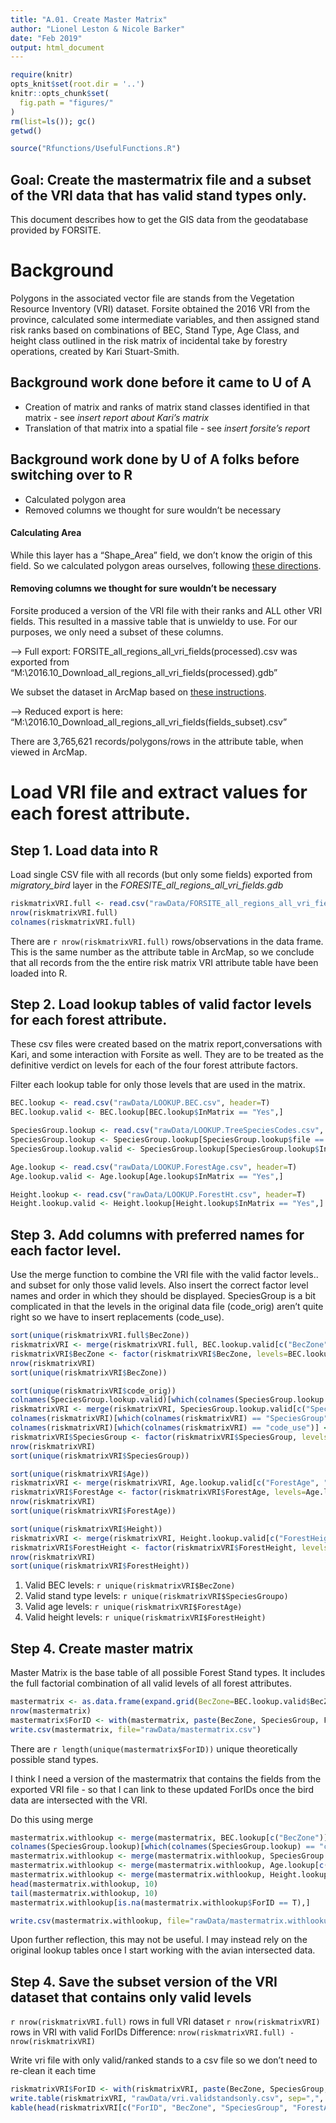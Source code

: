 ```yaml
---
title: "A.01. Create Master Matrix"
author: "Lionel Leston & Nicole Barker"
date: "Feb 2019"
output: html_document
---
```

```r
require(knitr)
opts_knit$set(root.dir = '..')
knitr::opts_chunk$set(
  fig.path = "figures/"
)
rm(list=ls()); gc()
getwd()
```

``` r
source("Rfunctions/UsefulFunctions.R")
```

## Goal: Create the mastermatrix file and a subset of the VRI data that has valid stand types only. 

This document describes how to get the GIS data from the geodatabase provided by FORSITE.

# Background

Polygons in the associated vector file are stands from the Vegetation Resource Inventory (VRI) dataset. Forsite obtained the 2016 VRI from the province, calculated some intermediate variables, and then assigned stand risk ranks based on combinations of BEC, Stand Type, Age Class, and height class outlined in the risk matrix of incidental take by forestry operations, created by Kari Stuart-Smith. 

## Background work done before it came to U of A

* Creation of matrix and ranks of matrix stand classes identified in that matrix - see *insert report about Kari's matrix*
* Translation of that matrix into a spatial file - see *insert forsite's report*

## Background work done by U of A folks before switching over to R

* Calculated polygon area 
* Removed columns we thought for sure wouldn't be necessary

#### Calculating Area

While this layer has a "Shape_Area" field, we don't know the origin of this field. So we calculated polygon areas ourselves, following [these directions](https://www.gislounge.com/calculating-polygon-area-in-arcmap/). 

#### Removing columns we thought for sure wouldn't be necessary

Forsite produced a version of the VRI file with their ranks and ALL other VRI fields. This resulted in a massive table that is unwieldy to use. For our purposes, we only need a subset of these columns. 

 --> Full export: FORSITE_all_regions_all_vri_fields(processed).csv was exported from "M:\DataStuff\SpatialData\VegetationResourceInventory\2016.10_Download\FORSITE_all_regions_all_vri_fields(processed).gdb"

We subset the dataset in ArcMap based on [these instructions](https://support.esri.com/en/technical-article/000007114).

 --> Reduced export is here: "M:\DataStuff\SpatialData\VegetationResourceInventory\2016.10_Download\FORSITE_all_regions_all_vri_fields(fields_subset).csv"
 
There are 3,765,621 records/polygons/rows in the attribute table, when viewed in ArcMap.

# Load VRI file and extract values for each forest attribute. 

## Step 1. Load data into R
Load single CSV file with all records (but only some fields) exported from *migratory_bird* layer in the *FORESITE_all_regions_all_vri_fields.gdb*

```r
riskmatrixVRI.full <- read.csv("rawData/FORSITE_all_regions_all_vri_fields(fields_subset).csv", header=T, stringsAsFactors = F)
nrow(riskmatrixVRI.full)
colnames(riskmatrixVRI.full)
```

There are `r nrow(riskmatrixVRI.full)` rows/observations in the data frame. This is the same number as the attribute table in ArcMap, so we conclude that all records from the the entire risk matrix VRI attribute table have been loaded into R.

## Step 2. Load lookup tables of valid factor levels for each forest attribute. 

These csv files were created based on the matrix report,conversations with Kari, and some interaction with Forsite as well. They are to be treated as the definitive verdict on levels for each of the four forest attribute factors.

Filter each lookup table for only those levels that are used in the matrix. 

``` r
BEC.lookup <- read.csv("rawData/LOOKUP.BEC.csv", header=T)
BEC.lookup.valid <- BEC.lookup[BEC.lookup$InMatrix == "Yes",]

SpeciesGroup.lookup <- read.csv("rawData/LOOKUP.TreeSpeciesCodes.csv", header=T)
SpeciesGroup.lookup <- SpeciesGroup.lookup[SpeciesGroup.lookup$file == "mig_birds_Layer_polyarea_forstandatts",]
SpeciesGroup.lookup.valid <- SpeciesGroup.lookup[SpeciesGroup.lookup$InMatrix == "Yes", c("code_orig", "code_use", "Order")]

Age.lookup <- read.csv("rawData/LOOKUP.ForestAge.csv", header=T)
Age.lookup.valid <- Age.lookup[Age.lookup$InMatrix == "Yes",]

Height.lookup <- read.csv("rawData/LOOKUP.ForestHt.csv", header=T)
Height.lookup.valid <- Height.lookup[Height.lookup$InMatrix == "Yes",]
```

## Step 3. Add columns with preferred names for each factor level.

Use the merge function to combine the VRI file with the valid factor levels.. and subset for only those valid levels. 
Also insert the correct factor level names and order in which they should be displayed.
SpeciesGroup is a bit complicated in that the levels in the original data file (code_orig) aren't quite right so we have to insert replacements (code_use).

``` r
sort(unique(riskmatrixVRI.full$BecZone))
riskmatrixVRI <- merge(riskmatrixVRI.full, BEC.lookup.valid[c("BecZone", "BEC.Zone.Name")], by="BecZone", all.y=T) # merges the risk matrix table with the lookup table, subsetting for only those levels that are in the lookup table. i.e., valid levels
riskmatrixVRI$BecZone <- factor(riskmatrixVRI$BecZone, levels=BEC.lookup.valid$BecZone[BEC.lookup.valid$Order])# removes undesired factor levels and puts them in the order I want
nrow(riskmatrixVRI)
sort(unique(riskmatrixVRI$BecZone))

sort(unique(riskmatrixVRI$code_orig))
colnames(SpeciesGroup.lookup.valid)[which(colnames(SpeciesGroup.lookup.valid) == "code_orig")] <- "SpeciesGroup"
riskmatrixVRI <- merge(riskmatrixVRI, SpeciesGroup.lookup.valid[c("SpeciesGroup", "code_use")], by="SpeciesGroup", all.y=T) # merges the risk matrix table with the lookup table, subsetting for only those levels that are in the lookup table. i.e., valid levels
colnames(riskmatrixVRI)[which(colnames(riskmatrixVRI) == "SpeciesGroup")] <- "code_orig" 
colnames(riskmatrixVRI)[which(colnames(riskmatrixVRI) == "code_use")] <- "SpeciesGroup" #make the fixed species group codes into the SpeciesGroup column
riskmatrixVRI$SpeciesGroup <- factor(riskmatrixVRI$SpeciesGroup, levels=SpeciesGroup.lookup.valid$code_use[SpeciesGroup.lookup.valid$Order]) # removes undesired factor levels and puts them in the order I want
nrow(riskmatrixVRI)
sort(unique(riskmatrixVRI$SpeciesGroup))

sort(unique(riskmatrixVRI$Age))
riskmatrixVRI <- merge(riskmatrixVRI, Age.lookup.valid[c("ForestAge", "Age")], all.y=T) # merges the risk matrix table with the lookup table, subsetting for only those levels that are in the lookup table. i.e., valid levels
riskmatrixVRI$ForestAge <- factor(riskmatrixVRI$ForestAge, levels=Age.lookup.valid$ForestAge[Age.lookup.valid$Order], ordered=T) # removes undesired factor levels and puts them in the order I want
nrow(riskmatrixVRI)
sort(unique(riskmatrixVRI$ForestAge))

sort(unique(riskmatrixVRI$Height))
riskmatrixVRI <- merge(riskmatrixVRI, Height.lookup.valid[c("ForestHeight", "Height")], all.y=T) # merges the risk matrix table with the lookup table, subsetting for only those levels that are in the lookup table. i.e., valid levels
riskmatrixVRI$ForestHeight <- factor(riskmatrixVRI$ForestHeight, levels=Height.lookup.valid$ForestHeight[Height.lookup.valid$Order], ordered=T) # removes undesired factor levels and puts them in the order I want
nrow(riskmatrixVRI)
sort(unique(riskmatrixVRI$ForestHeight))
```


1. Valid BEC levels: `r unique(riskmatrixVRI$BecZone)`
2. Valid stand type levels: `r unique(riskmatrixVRI$SpeciesGroupo)`
3. Valid age levels: `r unique(riskmatrixVRI$ForestAge)`
4. Valid height levels: `r unique(riskmatrixVRI$ForestHeight)`

## Step 4. Create master matrix  

Master Matrix is the base table of all possible Forest Stand types. It includes the full factorial combination of all valid levels of all forest attributes. 

``` r
mastermatrix <- as.data.frame(expand.grid(BecZone=BEC.lookup.valid$BecZone, SpeciesGroup=SpeciesGroup.lookup.valid$code_use, ForestAge=Age.lookup.valid$ForestAge, ForestHeight=Height.lookup.valid$ForestHeight))
nrow(mastermatrix)
mastermatrix$ForID <- with(mastermatrix, paste(BecZone, SpeciesGroup, ForestAge, ForestHeight, sep="."))
write.csv(mastermatrix, file="rawData/mastermatrix.csv")
```

There are `r length(unique(mastermatrix$ForID))` unique theoretically possible stand types. 


I think I need a version of the mastermatrix that contains the fields from the exported VRI file - so that I can link to these updated ForIDs once the bird data are intersected with the VRI. 

Do this using merge

``` r
mastermatrix.withlookup <- merge(mastermatrix, BEC.lookup[c("BecZone")], by="BecZone", all=T)
colnames(SpeciesGroup.lookup)[which(colnames(SpeciesGroup.lookup) == "code_use")] <- "SpeciesGroup"
mastermatrix.withlookup <- merge(mastermatrix.withlookup, SpeciesGroup.lookup[c("SpeciesGroup", "code_orig")], by="SpeciesGroup", all=T)
mastermatrix.withlookup <- merge(mastermatrix.withlookup, Age.lookup[c("Age", "ForestAge")], by="ForestAge", all=T)
mastermatrix.withlookup <- merge(mastermatrix.withlookup, Height.lookup[c("Height", "ForestHeight")], by="ForestHeight", all=T)
head(mastermatrix.withlookup, 10)
tail(mastermatrix.withlookup, 10)
mastermatrix.withlookup[is.na(mastermatrix.withlookup$ForID == T),]

write.csv(mastermatrix.withlookup, file="rawData/mastermatrix.withlookup.csv")
```

Upon further reflection, this may not be useful. I may instead rely on the original lookup tables once I start working with the avian intersected data. 

## Step 4. Save the subset version of the VRI dataset that contains only valid levels

`r nrow(riskmatrixVRI.full)` rows in full VRI dataset
`r nrow(riskmatrixVRI)` rows in VRI with valid ForIDs
Difference: `nrow(riskmatrixVRI.full) - nrow(riskmatrixVRI)`

Write vri file with only valid/ranked stands to a csv file so we don't need to re-clean it each time

``` r
riskmatrixVRI$ForID <- with(riskmatrixVRI, paste(BecZone, SpeciesGroup, ForestAge, ForestHeight, sep="."))
write.table(riskmatrixVRI, "rawData/vri.validstandsonly.csv", sep=",", row.names = F, col.names = T)
kable(head(riskmatrixVRI[c("ForID", "BecZone", "SpeciesGroup", "ForestAge", "ForestHeight", "Rank")], 15))
```

